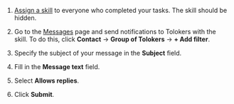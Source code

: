 1. [Assign a skill](/docs/guide/nav-assign) to everyone who completed your tasks. The skill should be hidden.

1. Go to the [Messages](https://platform.toloka.ai/requester/messages) page and send notifications to Tolokers with the skill. To do this, click **Contact** → **Group of Tolokers** → **+ Add filter**.

1. Specify the subject of your message in the **Subject** field.

1. Fill in the **Message text** field.

1. Select **Allows replies**.

1. Click **Submit**.
